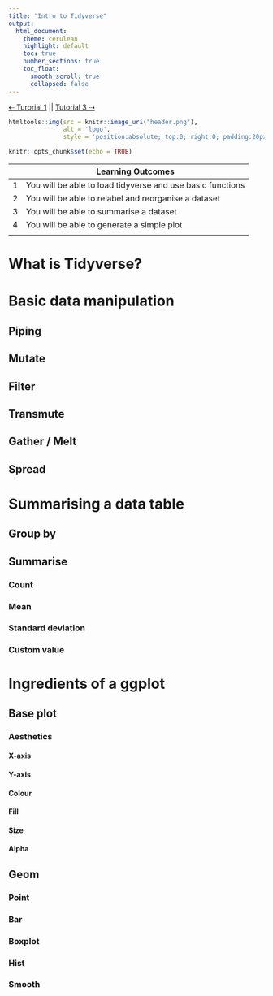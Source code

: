 ```yaml
---
title: "Intro to Tidyverse"
output: 
  html_document:
    theme: cerulean
    highlight: default
    toc: true
    number_sections: true
    toc_float: 
      smooth_scroll: true
      collapsed: false
---
```

[⇠ Turorial 1](tutorial-1.html) || [Tutorial 3 ⇢](tutorial-3.html)

```r
htmltools::img(src = knitr::image_uri("header.png"), 
               alt = 'logo', 
               style = 'position:absolute; top:0; right:0; padding:20px;')
```

```r
knitr::opts_chunk$set(echo = TRUE)
```

|  | Learning Outcomes |
|--|----------|
| 1|You will be able to load tidyverse and use basic functions|
| 2|You will be able to relabel and reorganise a dataset|
| 3|You will be able to summarise a dataset|
| 4|You will be able to generate a simple plot|
|||


# What is Tidyverse?

# Basic data manipulation

## Piping

## Mutate

## Filter

## Transmute

## Gather / Melt

## Spread

# Summarising a data table

## Group by

## Summarise

### Count

### Mean

### Standard deviation

### Custom value

# Ingredients of a ggplot

## Base plot

### Aesthetics

#### X-axis

#### Y-axis

#### Colour

#### Fill

#### Size

#### Alpha

## Geom

### Point

### Bar

### Boxplot

### Hist

### Smooth

